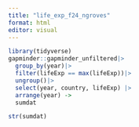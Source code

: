 ```yaml
---
title: "life_exp_f24_ngroves"
format: html
editor: visual
---
```


```r
library(tidyverse)
gapminder::gapminder_unfiltered|>
  group_by(year)|>
  filter(lifeExp == max(lifeExp))|>
  ungroup()|>
  select(year, country, lifeExp) |>
  arrange(year) ->
  sumdat
```

```r
str(sumdat)

```
